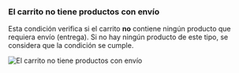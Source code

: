 ### El carrito no tiene productos con envío

Esta condición verifica si el carrito **no** contiene ningún producto que requiera envío (entrega). Si no hay ningún producto de este tipo, se considera que la condición se cumple.

<img
  src="/images/essentials/condition-sets/cart-has-no-shipping-product.webp"
  alt="El carrito no tiene productos con envío"
/>

